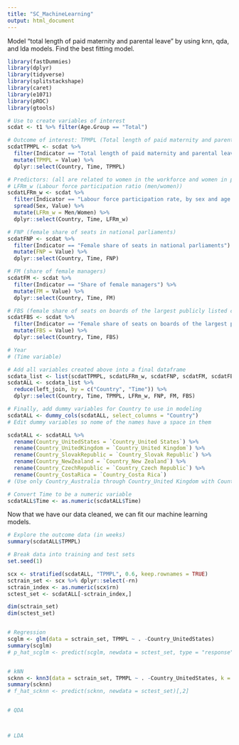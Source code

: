 ```yaml
---
title: "SC_MachineLearning"
output: html_document
---
```


Model "total length of paid maternity and parental leave" by using knn, qda, and lda models. Find the best fitting model. 

```r
library(fastDummies)
library(dplyr)
library(tidyverse)
library(splitstackshape)
library(caret)
library(e1071)
library(pROC)
library(gtools)

# Use to create variables of interest
scdat <- t1 %>% filter(Age.Group == "Total")

# Outcome of interest: TPMPL (Total length of paid maternity and parental leave)
scdatTPMPL <- scdat %>% 
  filter(Indicator == "Total length of paid maternity and parental leave") %>%
  mutate(TPMPL = Value) %>%
  dplyr::select(Country, Time, TPMPL)

# Predictors: (all are related to women in the workforce and women in policy making positions)
# LFRm_w (Labour force participation ratio (men/women)) 
scdatLFRm_w <- scdat %>% 
  filter(Indicator == "Labour force participation rate, by sex and age group ") %>% 
  spread(Sex, Value) %>% 
  mutate(LFRm_w = Men/Women) %>%
  dplyr::select(Country, Time, LFRm_w)

# FNP (female share of seats in national parliaments)
scdatFNP <- scdat %>% 
  filter(Indicator == "Female share of seats in national parliaments") %>%
  mutate(FNP = Value) %>%
  dplyr::select(Country, Time, FNP)

# FM (share of female managers)
scdatFM <- scdat %>%
  filter(Indicator == "Share of female managers") %>%
  mutate(FM = Value) %>%
  dplyr::select(Country, Time, FM)

# FBS (female share of seats on boards of the largest publicly listed companies)
scdatFBS <- scdat %>% 
  filter(Indicator == "Female share of seats on boards of the largest publicly listed companies") %>% 
  mutate(FBS = Value) %>%
  dplyr::select(Country, Time, FBS)

# Year 
# (Time variable)

# Add all variables created above into a final dataframe
scdata_list <- list(scdatTPMPL, scdatLFRm_w, scdatFNP, scdatFM, scdatFBS)
scdatALL <- scdata_list %>% 
  reduce(left_join, by = c("Country", "Time")) %>% 
  dplyr::select(Country, Time, TPMPL, LFRm_w, FNP, FM, FBS)

# Finally, add dummy variables for Country to use in modeling
scdatALL <- dummy_cols(scdatALL, select_columns = "Country")
# Edit dummy variables so nome of the names have a space in them

scdatALL <- scdatALL %>% 
  rename(Country_UnitedStates = `Country_United States`) %>%
  rename(Country_UnitedKingdom = `Country_United Kingdom`) %>%
  rename(Country_SlovakRepublic = `Country_Slovak Republic`) %>%
  rename(Country_NewZealand = `Country_New Zealand`) %>%
  rename(Country_CzechRepublic = `Country_Czech Republic`) %>%
  rename(Country_CostaRica = `Country_Costa Rica`)
# (Use only Country_Australia through Country_United Kingdom with Country_UnitedStates as the referent)

# Convert Time to be a numeric variable
scdatALL$Time <- as.numeric(scdatALL$Time)
```

Now that we have our data cleaned, we can fit our machine learning models. 

```r
# Explore the outcome data (in weeks)
summary(scdatALL$TPMPL)

# Break data into training and test sets
set.seed(1)

scx <- stratified(scdatALL, "TPMPL", 0.6, keep.rownames = TRUE)
sctrain_set <- scx %>% dplyr::select(-rn)
sctrain_index <- as.numeric(scx$rn)
sctest_set <- scdatALL[-sctrain_index,]

dim(sctrain_set)
dim(sctest_set)


# Regression
scglm <- glm(data = sctrain_set, TPMPL ~ . -Country_UnitedStates)
summary(scglm)
# p_hat_scglm <- predict(scglm, newdata = sctest_set, type = "response")


# kNN
scknn <- knn3(data = sctrain_set, TPMPL ~ . -Country_UnitedStates, k = 12)
summary(scknn)
# f_hat_scknn <- predict(scknn, newdata = sctest_set)[,2]


# QDA



# LDA



```







